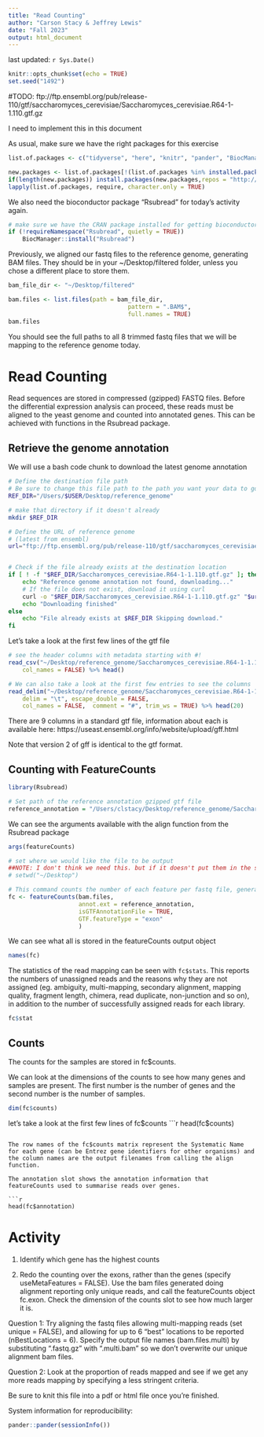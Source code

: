```yaml
---
title: "Read Counting"
author: "Carson Stacy & Jeffrey Lewis"
date: "Fall 2023"
output: html_document
---
```


last updated: `r Sys.Date()`

```r
knitr::opts_chunk$set(echo = TRUE)
set.seed("1492")
```


#TODO:
ftp://ftp.ensembl.org/pub/release-110/gtf/saccharomyces_cerevisiae/Saccharomyces_cerevisiae.R64-1-1.110.gtf.gz

I need to implement this in this document



As usual, make sure we have the right packages for this exercise

```r
list.of.packages <- c("tidyverse", "here", "knitr", "pander", "BiocManager")

new.packages <- list.of.packages[!(list.of.packages %in% installed.packages()[,"Package"])]
if(length(new.packages)) install.packages(new.packages,repos = "http://cran.us.r-project.org")
lapply(list.of.packages, require, character.only = TRUE)

```

We also need the bioconductor package "Rsubread" for today's activity again.

```r
# make sure we have the CRAN package installed for getting bioconductor packages
if (!requireNamespace("Rsubread", quietly = TRUE))
    BiocManager::install("Rsubread")
```

Previously, we aligned our fastq files to the reference genome, generating BAM files. They should be in your ~/Desktop/filtered folder, unless you chose a different place to store them.
```r

bam_file_dir <- "~/Desktop/filtered"

bam.files <- list.files(path = bam_file_dir, 
                                  pattern = ".BAM$", 
                                  full.names = TRUE)
bam.files
```

You should see the full paths to all 8 trimmed fastq files that we will be mapping to the reference genome today.

# Read Counting

Read sequences are stored in compressed (gzipped) FASTQ files. Before the differential expression analysis can proceed, these reads must be aligned to the yeast genome and counted into annotated genes. This can be achieved with functions in the Rsubread package.

## Retrieve the genome annotation

We will use a bash code chunk to download the latest genome annotation
```bash
# Define the destination file path
# Be sure to change this file path to the path you want your data to go
REF_DIR="/Users/$USER/Desktop/reference_genome"

# make that directory if it doesn't already
mkdir $REF_DIR

# Define the URL of reference genome
# (latest from ensembl)
url="ftp://ftp.ensembl.org/pub/release-110/gtf/saccharomyces_cerevisiae/Saccharomyces_cerevisiae.R64-1-1.110.gtf.gz"


# Check if the file already exists at the destination location
if [ ! -f "$REF_DIR/Saccharomyces_cerevisiae.R64-1-1.110.gtf.gz" ]; then
    echo "Reference genome annotation not found, downloading..."
    # If the file does not exist, download it using curl
    curl -o "$REF_DIR/Saccharomyces_cerevisiae.R64-1-1.110.gtf.gz" "$url"
    echo "Downloading finished"
else
    echo "File already exists at $REF_DIR Skipping download."
fi
```
Let's take a look at the first few lines of the gtf file

```r
# see the header columns with metadata starting with #!
read_csv("~/Desktop/reference_genome/Saccharomyces_cerevisiae.R64-1-1.110.gtf.gz", 
    col_names = FALSE) %>% head()

# We can also take a look at the first few entries to see the columns
read_delim("~/Desktop/reference_genome/Saccharomyces_cerevisiae.R64-1-1.110.gtf.gz", 
    delim = "\t", escape_double = FALSE, 
    col_names = FALSE,  comment = "#", trim_ws = TRUE) %>% head(20)
```
There are 9 columns in a standard gtf file, information about each is available here: https://useast.ensembl.org/info/website/upload/gff.html

Note that version 2 of gff is identical to the gtf format.

## Counting with FeatureCounts

```r
library(Rsubread)

# Set path of the reference annotation gzipped gtf file
reference_annotation = "/Users/clstacy/Desktop/reference_genome/Saccharomyces_cerevisiae.R64-1-1.110.gtf.gz"
```

We can see the arguments available with the align function from the Rsubread package
```r
args(featureCounts)
```


```r
# set where we would like the file to be output
##NOTE: I don't think we need this. but if it doesn't put them in the same folder where the trimmed fastq files, then maybe setwd in this chunk.
# setwd("~/Desktop")

# This command counts the number of each feature per fastq file, generating an output we can use later.
fc <- featureCounts(bam.files,
                    annot.ext = reference_annotation,
                    isGTFAnnotationFile = TRUE,
                    GTF.featureType = "exon"
                    )
```

We can see what all is stored in the featureCounts output object
```r
names(fc)
```

The statistics of the read mapping can be seen with `fc$stats`. This reports the numbers of unassigned reads and the reasons why they are not assigned (eg. ambiguity, multi-mapping, secondary alignment, mapping quality, fragment length, chimera, read duplicate, non-junction and so on), in addition to the number of successfully assigned reads for each library.

```r
fc$stat
```

## Counts
The counts for the samples are stored in fc$counts.

We can look at the dimensions of the counts to see how many genes and samples are present. The first number is the number of genes and the second number is the number of samples.
```r
dim(fc$counts)
```

let's take a look at the first few lines of fc$counts
```r
head(fc$counts)
```

The row names of the fc$counts matrix represent the Systematic Name for each gene (can be Entrez gene identifiers for other organisms) and the column names are the output filenames from calling the align function. 

The annotation slot shows the annotation information that featureCounts used to summarise reads over genes.

```r
head(fc$annotation)
```




# Activity
   
1. Identify which gene has the highest counts

2. Redo the counting over the exons, rather than the genes (specify useMetaFeatures = FALSE). Use the bam files generated doing alignment reporting only unique reads, and call the featureCounts object fc.exon. Check the dimension of the counts slot to see how much larger it is.







Question 1: Try aligning the fastq files allowing multi-mapping reads (set unique = FALSE), and allowing for up to 6 “best” locations to be reported (nBestLocations = 6). Specify the output file names (bam.files.multi) by substituting “.fastq.gz” with “.multi.bam” so we don’t overwrite our unique alignment bam files.

Question 2: Look at the proportion of reads mapped and see if we get any more reads mapping by specifying a less stringent criteria.









Be sure to knit this file into a pdf or html file once you're finished.

System information for reproducibility:

```r
pander::pander(sessionInfo())
```

